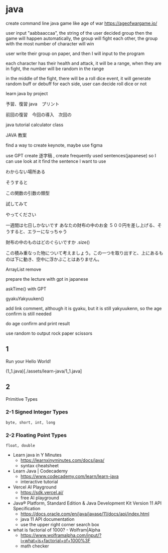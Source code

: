 # java

create command line java game like age of war https://ageofwargame.io/

user input "aabbaaccaa", the string of the user decided group
then the game will happen automatically, the group will fight each other, the group with the most number of character will win

user write their group on paper, and then I will input to the program

each character has their health and attack, it will be a range, when they are in fight, the number will be random in the range

in the middle of the fight, there will be a roll dice event, it will generate random buff or debuff for each side, user can decide roll dice or not


learn java by project

予習、復習 java　プリント

前回の復習　今回の導入　次回の

java tutorial calculator class

JAVA 教案

find a way to create keynote, maybe use figma

use GPT create 逐字稿 , create frequently used sentences(japanese) so I can use look at it find the sentence I want to use

わからない場所ある

そうすると

この関数の引数の類型

試してみて

やってください

一週間は七日しかないです
あなたの財布の中のお金
５００円を差し上げる、そうすると、エラーになっちゃう

財布の中のものはどのぐらいですか
.size()

この積み重なった物について考えましょう。この一つを取り出すと、上にあるものは下に動き、空中に浮かぶことはありません。

ArrayList remove 




prepare the lecture with gpt in japanese

askTime() with GPT

gyakuYakyuuken()

add link comment, although it is gyaku, but it is still yakyuukenn, so the age confirm is still needed

do age confirm and print result

use random to output rock paper scissors







## 1

Run your Hello World!

(1_1.java)[./assets/learn-java/1_1.java]

## 2

Primitive Types

### 2-1 Signed Integer Types

`byte, short, int, long`

<RichImage className="my-2" src='/images/2024-05-14-17-56-54.png' />

### 2-2 Floating Point Types

`float, double`

<RichImage className="my-2" src='/images/2024-05-14-18-01-16.png' />


- Learn java in Y Minutes
    - https://learnxinyminutes.com/docs/java/
    - syntax cheatsheet
- Learn Java | Codecademy
    - https://www.codecademy.com/learn/learn-java
    - interactive tutorial
- Vercel AI Playground
    - https://sdk.vercel.ai/
    - free AI playground
- Java® Platform, Standard Edition & Java Development Kit Version 11 API Specification
    - https://docs.oracle.com/en/java/javase/11/docs/api/index.html
    - java 11 API documentation
    - use the upper right corner search box
- what is factorial of 1000? - Wolfram|Alpha
    - https://www.wolframalpha.com/input/?i=what+is+factorial+of+1000%3F
    - math checker